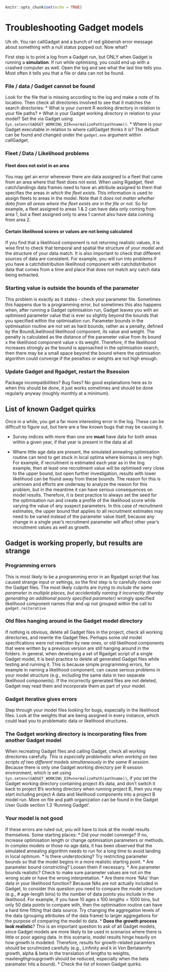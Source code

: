 ```r
knitr::opts_chunk$set(echo = TRUE)
```

# Troubleshooting Gadget models

Uh oh. You ran callGadget and a bunch of red gibberish error message about 
something with a null status popped out. Now what?

First step is to print a log from a Gadget run, but ONLY when Gadget is running a **simulation**. If run while optimising, you could end up with a crashed computer as well. Open the log and see what the last line tells you. Most often it tells you that a file or data can not be found. 


### File / data / Gadget cannot be found

Look for the file that is missing according to the log and make a note of its locatino. Then check all directories involved to see that it matches the search directories:
* What is your current R working directory in relation to your file paths?
* What is your Gadget working directory in relation to your  model? Set the via Gadget using `Sys.setenv(GADGET_WORKING_DIR=normalizePath(pathname))`.
* Where is your Gadget executable in relation to where callGadget thinks it is? The default can be found and changed under the `gadget.exe` argument within callGadget.

### Fleet / Data / Likelihood problems

#### Fleet does not exist in an area

You may get an error whenever there are data assigned to a fleet that came from
an area where that fleet does not exist. When using Rgadget, fleet catch/landings data frames need to have an attribute assigned to them that specifies the areas *in which the fleet exists*. This information is used to assign fleets to areas in
the model. Note that it *does not matter whether data from all areas where the fleet exists are in the file or not*. So for example, a fleet assigned to areas 1
& 2 can have data only coming from area 1, but a fleet assigned only to area 1
cannot also have data coming from area 2. 

#### Certain likelihood scores or values are not being calculated

If you find that a likelihood component is not returning realistic values, it is wise first to check that temporal and spatial the structure of your model and the structure of your data match. It is also important to check that different sources of data are consistent. For example, you will run into problems if you have a catchdistribution likelihood component with catchdistribution data that comes from a time and place that does not match any catch data being extracted.

### Starting value is outside the bounds of the parameter

This problem is exactly as it states - check your parameter file. Sometimes this 
happens due to a programming error, but sometimes this also happens when, after running a Gadget optimisation run, Gadget leaves you with an optimised parameter value that is ever
so slightly beyond the bounds that you specified within the optimisation run. 
Parameter bounds in the optimisation routine are not set as hard bounds, rather as a penalty, defined by the BoundLikelihood likelihood component, its value and weight. The penalty is calculated as the distance of the parameter value from its bound x the likelihood component value x its weight. Therefore, if the likelihood increases strongly as the bound is approached in the optimisation search, then there may be a small space beyond the bound where the optimisation algorithm could converge if the penalties or weights are not high enough. 

###  Update Gadget and Rgadget, restart the Rsession

Package incompatibilities? Bug fixes? No good explanations here as to when this should be done, it just works sometimes and should be done regularly anyway (roughly monthly at a minimum).

## List of known Gadget quirks

Once in a while, you get a far more interesting error in the log. These can be 
difficult to figure out, but here are a few known bugs that may be causing it.

* Survey indices with more than one are **must** have data for both areas within a given year, if that year is present in the data at all

* Where little age data are present, the simulated annealing optimisation routine can tend to get stuck in local optima where biomass is very high. For example, if recruitment is estimated each year as in the ling example, then at least one recruitment value will be optimised very close to the upper bound, but open further investigation, results with lower likelihood can be found away from these bounds. The reason for this is unknown and efforts are underway to analyze the reason for this problem, but in the meantime it can have serious consequences on model results. Therefore, it is best practice to always set the seed for the optimisation run and create a profile of the likelihood score while varying the value of any suspect parameters. In this case of recruitment estimates, the upper bound that applies to all recruitment estimates may need to be varied instead of the parameter value itself, because any change in a single year's recruitment parameter will affect other year's recruitment values as well as growth.

## Gadget is working properly, but results are strange

### Programming errors
This is most likely to be a programming error in an Rgadget script that has caused strange input or
settings, so the first step is to carefully check over the Gadget files. The most likely culprits are
*trying to include the same parameter in multiple places, but accidentally naming it incorrectly (thereby generating an additional poorly specified parameter)
*wrongly specified likelihood component names that end up not grouped within the call to `gadget.reiterative`

### Old files hanging around in the Gadget model directory
If nothing is obvious, delete all Gadget files in the project, check all working directories, and rewrite the Gadget files. Perhaps some old model specifications were not rewritten by new ones, or old likelihood components that were written by a previous version are still hanging around in the folders. In general, when developing a set of Rgadget script of a single Gadget model, it is best practice to delete all
generated Gadget files while testing and running it. This is because simple programming errors, for 
example in naming a likelihood component, can cause serious problems in your model structure (e.g.,
including the same data in two separate likelihood components). If the incorrectly generated files 
are not deleted, Gadget may read them and incorporate them as part of your model. 

### Gadget iterative gives errors

Step through your model files looking for bugs, especially in the 
likelihood files. Look at the weights that are being assigned in every
instance, which could lead you to problematic data or likelihood structures.

### The Gadget working directory is incorporating files from another Gadget model
When recreating Gadget files and calling Gadget, check all working directories carefully. *This is especially problematic when working on two scripts of two different models simultaneously in the same R session.* Because there is only one Gadget working directory per R session environment, 
which is set using `Sys.setenv(GADGET_WORKING_DIR=normalizePath(pathname))`, if you set 
the Gadget working directory containing project A's data, and don't switch it back to project
B's working directory when running project B, then you may start including project A data 
and likelihood components into a project B model run. More on file and path organization can be found in the Gadget User Guide section 1.3 'Running Gadget'.

### Your model is not good
If these errors are ruled out, you will have to look at the model results themselves. Some starting 
places:
* Did your model converge? If no, increase optimisation length or change optimisation parameters or methods. In complex models or those no age data, it has been observed that the simulated annealing algorithm needs to run for a long time to avoid landing in local optimum.
* Is there understocking? Try restricting parameter bounds so that the model begins in a more realistic starting point.
* Are parameter bound constricting? Loosen them if necessary.
* Are parameter bounds realistic? Check to make sure parameter values are not on the wrong scale or have the wrong interpretation.
* Are there more 'NAs' than data in your likelihood function? Because NAs are not actually included in Gadget, to consider this question you need to compare the model structure (e.g., # age-length bins) to the number of data points you include in the likelihood. For example, if you have 10 ages x 100 lengths = 1000 bins, but only 50 data points to compare with, then the optimisation routine can have a hard time fitting that data source. Try changing the aggregation levels of the data (grouping attributes of the data frame) to larger aggregations for the purpose of comparing the model to data.
* **Does the growth process look realistic**? This is an important question to ask of all Gadget models, since Gadget models are more likely to be used in scenarios where there is little or poor ageing data. In this scenario, model results hinge heavily on how growth is modeled. Therefore, results for growth-related paramters should be scrutinized carefully (e.g., Linfinity and k in Von Bertalannfy growth, alpha & beta in the translation of lengths to weights, maxlengthgroupgrowth should be reduced, especially when the beta paramater hits a bound).
* Check the list of known Gadget quirks.
